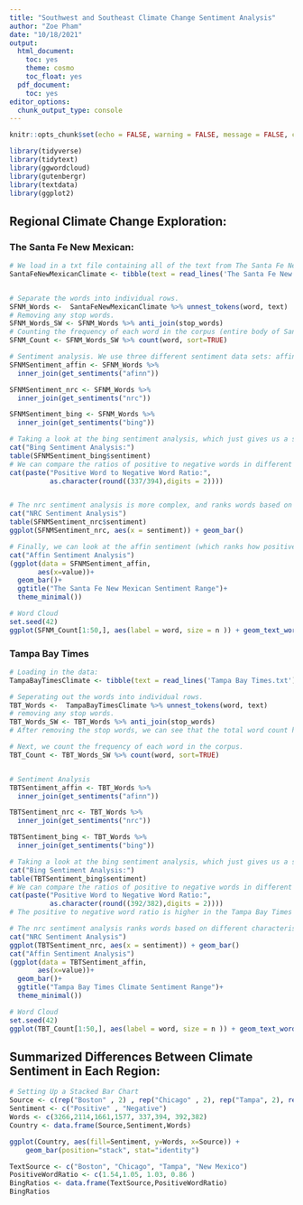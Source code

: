 ```yaml
---
title: "Southwest and Southeast Climate Change Sentiment Analysis"
author: "Zoe Pham"
date: "10/18/2021"
output:
  html_document:
    toc: yes
    theme: cosmo
    toc_float: yes
  pdf_document:
    toc: yes
editor_options:
  chunk_output_type: console
---
```


```r
knitr::opts_chunk$set(echo = FALSE, warning = FALSE, message = FALSE, cache = FALSE)
```

```r
library(tidyverse)
library(tidytext)
library(ggwordcloud)
library(gutenbergr)
library(textdata)
library(ggplot2)
```


## Regional Climate Change Exploration: {.tabset}

### The Santa Fe New Mexican:

```r
# We load in a txt file containing all of the text from The Santa Fe New Mexican as a tibble.
SantaFeNewMexicanClimate <- tibble(text = read_lines('The Santa Fe New Mexican.txt'))


# Separate the words into individual rows.
SFNM_Words <-  SantaFeNewMexicanClimate %>% unnest_tokens(word, text)
# Removing any stop words.
SFNM_Words_SW <- SFNM_Words %>% anti_join(stop_words)
# Counting the frequency of each word in the corpus (entire body of Santa Fe New Mexican articles I selected)
SFNM_Count <- SFNM_Words_SW %>% count(word, sort=TRUE)

# Sentiment analysis. We use three different sentiment data sets: affin, nrc, and bing.
SFNMSentiment_affin <- SFNM_Words %>%
  inner_join(get_sentiments("afinn"))

SFNMSentiment_nrc <- SFNM_Words %>%
  inner_join(get_sentiments("nrc"))

SFNMSentiment_bing <- SFNM_Words %>%
  inner_join(get_sentiments("bing"))

# Taking a look at the bing sentiment analysis, which just gives us a sense of the ratio between positive and negative words.
cat("Bing Sentiment Analysis:")
table(SFNMSentiment_bing$sentiment)
# We can compare the ratios of positive to negative words in different regions.
cat(paste("Positive Word to Negative Word Ratio:", 
          as.character(round((337/394),digits = 2))))


# The nrc sentiment analysis is more complex, and ranks words based on different characteristics beyond positive and negative.
cat("NRC Sentiment Analysis")
table(SFNMSentiment_nrc$sentiment)
ggplot(SFNMSentiment_nrc, aes(x = sentiment)) + geom_bar()

# Finally, we can look at the affin sentiment (which ranks how positive a word is on a scale of -5 to 5) and determine the frequency of more positive words.
cat("Affin Sentiment Analysis")
(ggplot(data = SFNMSentiment_affin, 
       aes(x=value))+
  geom_bar()+
  ggtitle("The Santa Fe New Mexican Sentiment Range")+
  theme_minimal())

# Word Cloud
set.seed(42)
ggplot(SFNM_Count[1:50,], aes(label = word, size = n )) + geom_text_wordcloud(rm_outside = TRUE) + scale_size(range = c(2,12)) + theme_minimal()
```

### Tampa Bay Times
```r


# Loading in the data:
TampaBayTimesClimate <- tibble(text = read_lines('Tampa Bay Times.txt'))

# Seperating out the words into individual rows.
TBT_Words <-  TampaBayTimesClimate %>% unnest_tokens(word, text)
# removing any stop words.
TBT_Words_SW <- TBT_Words %>% anti_join(stop_words)
# After removing the stop words, we can see that the total word count has almost exactly halved.

# Next, we count the frequency of each word in the corpus.
TBT_Count <- TBT_Words_SW %>% count(word, sort=TRUE)


# Sentiment Analysis
TBTSentiment_affin <- TBT_Words %>%
  inner_join(get_sentiments("afinn"))

TBTSentiment_nrc <- TBT_Words %>%
  inner_join(get_sentiments("nrc"))

TBTSentiment_bing <- TBT_Words %>%
  inner_join(get_sentiments("bing"))

# Taking a look at the bing sentiment analysis, which just gives us a sense of the ratio between positive and negative words.
cat("Bing Sentiment Analysis:")
table(TBTSentiment_bing$sentiment)
# We can compare the ratios of positive to negative words in different regions.
cat(paste("Positive Word to Negative Word Ratio:", 
          as.character(round((392/382),digits = 2))))
# The positive to negative word ratio is higher in the Tampa Bay Times compared to the Santa Fe New Mexican, so the conversation surrounding climate change has a more positive sentiment in this region.

# The nrc sentiment analysis ranks words based on different characteristics beyond positive and negative.
cat("NRC Sentiment Analysis")
ggplot(TBTSentiment_nrc, aes(x = sentiment)) + geom_bar()
cat("Affin Sentiment Analysis")
(ggplot(data = TBTSentiment_affin, 
       aes(x=value))+
  geom_bar()+
  ggtitle("Tampa Bay Times Climate Sentiment Range")+
  theme_minimal())

# Word Cloud
set.seed(42)
ggplot(TBT_Count[1:50,], aes(label = word, size = n )) + geom_text_wordcloud(rm_outside = TRUE) + scale_size(range = c(2,12)) + theme_minimal()

```

## Summarized Differences Between Climate Sentiment in Each Region: 

```r
# Setting Up a Stacked Bar Chart
Source <- c(rep("Boston" , 2) , rep("Chicago" , 2), rep("Tampa", 2), rep("New Mexico", 2))
Sentiment <- c("Positive" , "Negative")
Words <- c(3266,2114,1661,1577, 337,394, 392,382)
Country <- data.frame(Source,Sentiment,Words)

ggplot(Country, aes(fill=Sentiment, y=Words, x=Source)) + 
    geom_bar(position="stack", stat="identity")

TextSource <- c("Boston", "Chicago", "Tampa", "New Mexico")
PositiveWordRatio <- c(1.54,1.05, 1.03, 0.86 )
BingRatios <- data.frame(TextSource,PositiveWordRatio)
BingRatios
```
